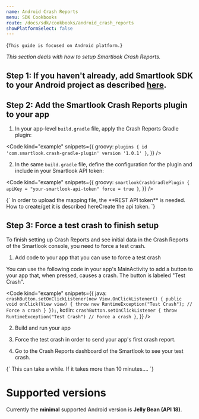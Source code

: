 ```yaml
---
name: Android Crash Reports
menu: SDK Cookbooks
route: /docs/sdk/cookbooks/android_crash_reports
showPlatformSelect: false
---
```


<TextBlock kind="important" invisibleOn="android">{`
This guide is focused on Android platform.
`}</TextBlock>

<Title>Crash reports</Title>

*This section deals with how to setup Smartlook Crash Reports.*

## Step 1: If you haven't already, add Smartlook SDK to your Android project as described [here](https://docs.smartlook.com/docs/sdk/android?platform=android).

## Step 2: Add the Smartlook Crash Reports plugin to your app

1. In your app-level `build.gradle` file, apply the Crash Reports Gradle plugin:

<Code
  kind="example"
  snippets={{
    groovy: `
plugins {
    id 'com.smartlook.crash-gradle-plugin' version '1.0.1'
}
`,
  }}
/>

2. In the same `build.gradle` file, define the configuration for the plugin and include in your Smartlook API token:

<Code
  kind="example"
  snippets={{
    groovy: `
smartlookCrashGradlePlugin {
    apiKey = "your-smartlook-api-token"
    force = true
}
`,
  }}
/>

<TextBlock kind="important">
{`
In order to upload the mapping file, the **REST API token** is needed. How to create/get it is described here<Link to="https://docs.smartlook.com/docs/rest-api/overview#create-the-api-token">Create the api token</Link>.
`}
</TextBlock>

## Step 3: Force a test crash to finish setup

To finish setting up Crash Reports and see initial data in the Crash Reports of the Smartlook console, you need to force a test crash.

1. Add code to your app that you can use to force a test crash

You can use the following code in your app's MainActivity to add a button to your app that, when pressed, causes a crash. The button is labeled "Test Crash".


<Code
  kind="example"
  snippets={{
      java: `
crashButton.setOnClickListener(new View.OnClickListener() {
   public void onClick(View view) {
       throw new RuntimeException("Test Crash"); // Force a crash
   }
});
      `,
      kotlin: `
crashButton.setOnClickListener {
   throw RuntimeException("Test Crash") // Force a crash
}
      `,
  }}
/>

2. Build and run your app

3. Force the test crash in order to send your app's first crash report.

4. Go to the Crash Reports dashboard of the Smartlook to see your test crash.

<TextBlock kind="important">
{`
This can take a while. If it takes more than 10 minutes....
`}
</TextBlock>

# Supported versions
Currently the **minimal** supported Android version is **Jelly Bean (API 18)**.


